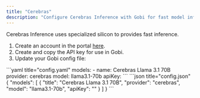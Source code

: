```yaml
---
title: "Cerebras"
description: "Configure Cerebras Inference with Gobi for fast model inference using specialized silicon, including setup instructions for Llama 3.1 70B model"
---
```


Cerebras Inference uses specialized silicon to provides fast inference.

1. Create an account in the portal [here](https://cloud.cerebras.ai/).
2. Create and copy the API key for use in Gobi.
3. Update your Gobi config file:

<Tabs>
  <Tab title="YAML">
  ```yaml title="config.yaml"
  models:
    - name: Cerebras Llama 3.1 70B
      provider: cerebras
      model: llama3.1-70b
      apiKey:  <YOUR_CEREBRAS_API_KEY>
  ```
  </Tab>
  <Tab title="JSON">
  ```json title="config.json"
  {
    "models": [
      {
        "title": "Cerebras Llama 3.1 70B",
        "provider": "cerebras",
        "model": "llama3.1-70b",
        "apiKey": "<YOUR_CEREBRAS_API_KEY>"
      }
    ]
  }
  ```
  </Tab>
</Tabs>
